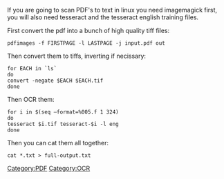 If you are going to scan PDF's to text in linux you need imagemagick first, you will also need tesseract and the tesseract english training files.

First convert the pdf into a bunch of high quality tiff files:
<pre>
pdfimages -f FIRSTPAGE -l LASTPAGE -j input.pdf out
</pre>

Then convert them to tiffs, inverting if necissary:
<pre>
for EACH in `ls`
do
convert -negate $EACH $EACH.tif
done
</pre>


Then OCR them:
<pre>
for i in $(seq –format=%005.f 1 324)
do
tesseract $i.tif tesseract-$i -l eng
done
</pre>

Then you can cat them all together:
<pre>
cat *.txt > full-output.txt
</pre>


[[Category:PDF]][[Category:OCR]]